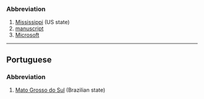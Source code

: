 ===Abbreviation===
#[[Mississippi]] (US state)
#[[manuscript]]
#[[Microsoft]]
----
==Portuguese==
===Abbreviation===
#[[Mato Grosso do Sul]] (Brazilian state)
